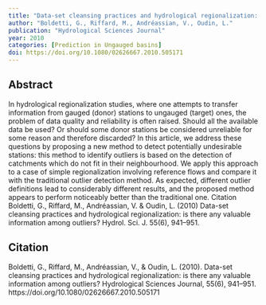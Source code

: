 ```yaml
---
title: "Data-set cleansing practices and hydrological regionalization: is there any valuable information among outliers?"
author: "Boldetti, G., Riffard, M., Andréassian, V., Oudin, L."
publication: "Hydrological Sciences Journal"
year: 2010
categories: [Prediction in Ungauged basins]
doi: https://doi.org/10.1080/02626667.2010.505171
---
```


## Abstract

In hydrological regionalization studies, where one attempts to transfer information from gauged (donor) stations to ungauged (target) ones, the problem of data quality and reliability is often raised. Should all the available data be used? Or should some donor stations be considered unreliable for some reason and therefore discarded? In this article, we address these questions by proposing a new method to detect potentially undesirable stations: this method to identify outliers is based on the detection of catchments which do not fit in their neighbourhood. We apply this approach to a case of simple regionalization involving reference flows and compare it with the traditional outlier detection method. As expected, different outlier definitions lead to considerably different results, and the proposed method appears to perform noticeably better than the traditional one. Citation Boldetti, G., Riffard, M., Andréassian, V. & Oudin, L. (2010) Data-set cleansing practices and hydrological regionalization: is there any valuable information among outliers? Hydrol. Sci. J. 55(6), 941–951.

## Citation

Boldetti, G., Riffard, M., Andréassian, V., & Oudin, L. (2010). Data-set cleansing practices and hydrological regionalization: is there any valuable information among outliers? Hydrological Sciences Journal, 55(6), 941–951. https://doi.org/10.1080/02626667.2010.505171
